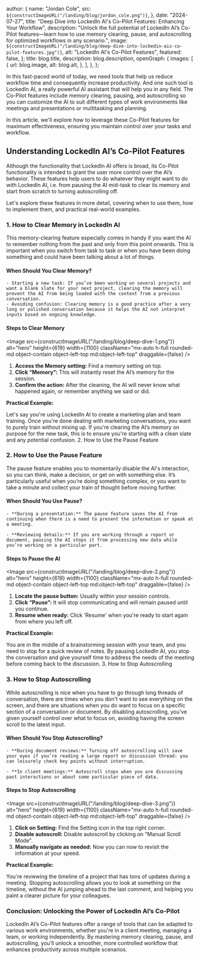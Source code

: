 
  author: {
    name: "Jordan Cole",
    src: `${constructImageURL("/landing/blog/jordan_cole.png")}`,
  },
  date: "2024-07-27",
  title:
    "Deep Dive into LockedIn AI's Co-Pilot Features: Enhancing Your Workflow",
  description:
    "Unlock the full potential of LockedIn AI’s Co-Pilot features—learn how to use memory clearing, pause, and autoscrolling for optimized workflows in any scenario.",
  image: `${constructImageURL("/landing/blog/deep-dive-into-lockedin-ais-co-pilot-features.jpg")}`,
  alt: "LockedIn AI's Co-Pilot Features",
  featured: false,
};
  title: blog.title,
  description: blog.description,
  openGraph: {
    images: [
      {
        url: blog.image,
        alt: blog.alt,
      },
    ],
  },
};


In this fast-paced world of today, we need tools that help us reduce workflow time and consequently increase productivity. And one such tool is LockedIn AI, a really powerful AI assistant that will help you in any field. The Co-Pilot features include memory clearing, pausing, and autoscrolling so you can customize the AI to suit different types of work environments like meetings and presentations or multitasking and planning.

In this article, we'll explore how to leverage these Co-Pilot features for maximum effectiveness, ensuring you maintain control over your tasks and workflow.

## Understanding LockedIn AI’s Co-Pilot Features

Although the functionality that LockedIn AI offers is broad, its Co-Pilot functionality is intended to grant the user more control over the AI’s behavior. These features help users to do whatever they might want to do with LockedIn AI, i.e. from pausing the AI mid-task to clear its memory and start from scratch to turning autoscrolling off.

Let's explore these features in more detail, covering when to use them, how to implement them, and practical real-world examples.

### 1. How to Clear Memory in LockedIn AI

This memory-clearing feature especially comes in handy if you want the AI to remember nothing from the past and only from this point onwards. This is important when you switch from task to task or when you have been doing something and could have been talking about a lot of things.

#### When Should You Clear Memory?

    - Starting a new task: If you’ve been working on several projects and want a blank slate for your next project, clearing the memory will prevent the AI from being loaded with the context from a previous conversation.
    - Avoiding confusion: Clearing memory is a good practice after a very long or polished conversation because it helps the AI not interpret inputs based on ongoing knowledge.

#### Steps to Clear Memory

<Image
  src={constructImageURL("/landing/blog/deep-dive-1.png")}
  alt="hero"
  height={619}
  width={1100}
  className="mx-auto h-full rounded-md object-contain object-left-top md:object-left-top"
  draggable={false}
/>

1. **Access the Memory setting:** Find a memory setting on top.
2. **Click “Memory”:** This will instantly reset the AI’s memory for the session.
3. **Confirm the action:** After the cleaning, the AI will never know what happened again, or remember anything we said or did.

**Practical Example:**

Let's say you're using LockedIn AI to create a marketing plan and team training. Once you're done dealing with marketing conversations, you want to purely train without mixing up. If you're clearing the AI’s memory on purpose for the new task, this is to ensure you're starting with a clean slate and any potential confusion. 2. How to Use the Pause Feature

### 2. How to Use the Pause Feature

The pause feature enables you to momentarily disable the AI's interaction, so you can think, make a decision, or get on with something else. It’s particularly useful when you’re doing something complex, or you want to take a minute and collect your train of thought before moving further.

#### When Should You Use Pause?

    - **During a presentation:** The pause feature saves the AI from continuing when there is a need to present the information or speak at a meeting.

    - **Reviewing details:** If you are working through a report or document, pausing the AI stops it from processing new data while you’re working on a particular part.

#### Steps to Pause the AI

<Image
  src={constructImageURL("/landing/blog/deep-dive-2.png")}
  alt="hero"
  height={619}
  width={1100}
  className="mx-auto h-full rounded-md object-contain object-left-top md:object-left-top"
  draggable={false}
/>

1. **Locate the pause button:** Usually within your session controls.
2. **Click “Pause”:** It will stop communicating and will remain paused until you continue.
3. **Resume when ready:** Click 'Resume' when you're ready to start again from where you left off.

**Practical Example:**

You are in the middle of a brainstorming session with your team, and you need to stop for a quick review of notes. By pausing LockedIn AI, you stop the conversation and give yourself time to address the needs of the meeting before coming back to the discussion. 3. How to Stop Autoscrolling

### 3. How to Stop Autoscrolling

While autoscrolling is nice when you have to go through long threads of conversation, there are times when you don't want to see everything on the screen, and there are situations when you do want to focus on a specific section of a conversation or document. By disabling autoscrolling, you’ve given yourself control over what to focus on, avoiding having the screen scroll to the latest input.

#### When Should You Stop Autoscrolling?

    - **During document reviews:** Turning off autoscrolling will save your eyes if you’re reading a large report or discussion thread: you can leisurely check key points without interruption.

    - **In client meetings:** Autoscroll stops when you are discussing past interactions or about some particular piece of data.

#### Steps to Stop Autoscrolling

<Image
  src={constructImageURL("/landing/blog/deep-dive-3.png")}
  alt="hero"
  height={619}
  width={1100}
  className="mx-auto h-full rounded-md object-contain object-left-top md:object-left-top"
  draggable={false}
/>

1. **Click on Setting:** Find the Setting icon in the top right corner.
2. **Disable autoscroll:** Disable autoscroll by clicking on "Manual Scroll Mode".
3. **Manually navigate as needed:** Now you can now to revisit the information at your speed.

**Practical Example:**

You're reviewing the timeline of a project that has tons of updates during a meeting. Stopping autoscrolling allows you to look at something on the timeline, without the AI jumping ahead to the last comment, and helping you paint a clearer picture for your colleagues.

### Conclusion: Unlocking the Power of LockedIn AI’s Co-Pilot

LockedIn AI’s Co-Pilot features offer a range of tools that can be adapted to various work environments, whether you're in a client meeting, managing a team, or working independently. By mastering memory clearing, pause, and autoscrolling, you’ll unlock a smoother, more controlled workflow that enhances productivity across multiple scenarios.
